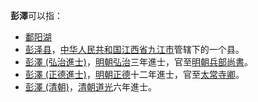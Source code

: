 '''彭澤'''可以指：
* [[鄱阳湖|鄱阳湖]]
* [[彭泽县|彭泽县]]，[[中华人民共和国|中华人民共和国]][[江西省|江西省]][[九江市|九江市]]管辖下的一个县。
* [[彭澤_(弘治進士)|彭澤 (弘治進士)]]，[[明朝|明朝]][[弘治|弘治]]三年進士，官至[[明朝兵部尚書|明朝兵部尚書]]。
* [[彭澤_(正德進士)|彭澤 (正德進士)]]，[[明朝|明朝]][[正德_(明朝)|正德]]十二年進士，官至[[太常寺卿|太常寺卿]]。
* [[彭澤_(清朝)|彭澤 (清朝)]]，[[清朝|清朝]][[道光|道光]]六年進士。
{{disambig|cat=二字消歧義}}